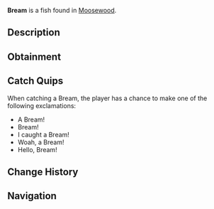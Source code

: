 {{FishInfobox
|image          = Bream.png
|rarity         = Common
|sea            = First Sea
|location       = [[Moosewood]]
|sublocation    = Freshwater
|sources        = Fish Barrel, Fishing Rod
|radar_location = 
|xp             = 30
|weather        = Foggy
|time           = Day
|season         = Spring, Winter
|bait           = Worm
|base_weight    = 2.7
|base_value     = 60
|weight_range   = 1.6
|base_chance    = 75
|base_resil     = 80
}}
'''Bream''' is a {{Rarity|Common}} fish found in [[Moosewood]].

== Description ==
{{Description|Breams are school fish with deep bodies, flat sides and a small head. The bream loves worms and is most commonly found in Moosewoods freshwater.|Bestiary Entry}}

== Obtainment ==
{{Description|Found in freshwaters, and along ocean beaches. Prefers day.|Bestiary Hint}}
{{Fish Availability|
Moosewood/Freshwater Pond
|top_rods      = 
Leviathan's Fang Rod\228773.62\0;
Trident Rod\215842.04\13816.93;
Free Spirit Rod\212739.93\13792.37;
No-Life Rod\201173.81\19741.24;
Seraphic Rod\195959.56\19635.67;
Destiny Rod\186330.71\14308.59;
Heaven's Rod\181966.23\0;
Nocturnal Rod\120339.92\109366.68;
Egg Rod\180010.46\23645.34;
Verdant Shear Rod\177298.19\22842.17;
Abyssal Specter Rod\181430.41\22522.4;
Blazebringer Rod\176721.68\21937.86;
Summit Rod\172990.73\20606.67;
Ethereal Prism Rod\194297.35\0;
Rod Of The Forgotten Fang\189569.17\17930.13;
Challenger's Rod\188341.53\17972.78;
Rod Of The Exalted One\182159.54\15751.91;
Rod Of The Depths\180083.49\16307.92;
Zeus Rod\178176.78\21792.61;
Volcanic Rod\171460.39\21284.74;
Depthseeker Rod\171144.59\20979.23;
Avalanche Rod\169190.53\18904.97;
Training Rod\146546.51\18508.65;
Steady Rod\82650.93\9276.66
|recommended   = Trident Rod
}}

== Catch Quips ==
When catching a Bream, the player has a chance to make one of the following exclamations:
* A Bream!
* Bream!
* I caught a Bream!
* Woah, a Bream!
* Hello, Bream!

== Change History ==
{{Change History|{{subst:Current Version}}}}

== Navigation ==
{{Fish Navbox|Moosewood}}